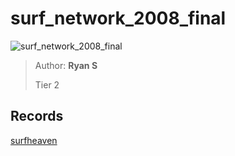 
# surf_network_2008_final

![surf_network_2008_final](https://raw.githubusercontent.com/Sayt123/SurfMapPics/Maps-and-bonuses/csgo/surf_network_2008_final.jpg)

> Author: **Ryan S**
>
> Tier 2

## Records

[surfheaven](https://surfheaven.eu/map/surf_network_2008_final)

